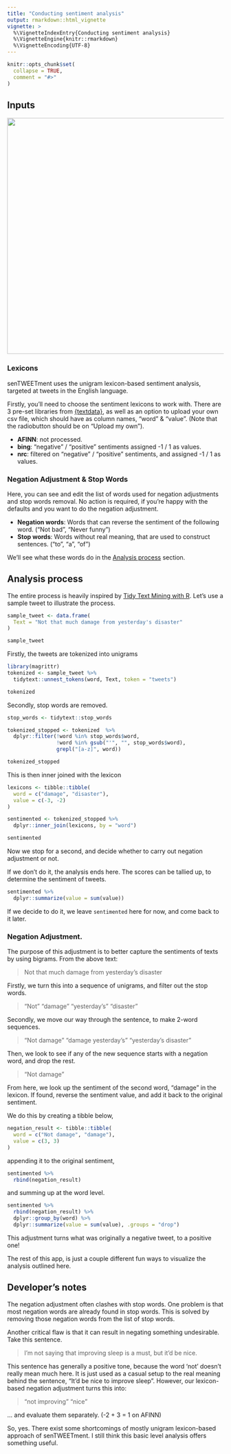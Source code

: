 ```yaml
---
title: "Conducting sentiment analysis"
output: rmarkdown::html_vignette
vignette: >
  %\VignetteIndexEntry{Conducting sentiment analysis}
  %\VignetteEngine{knitr::rmarkdown}
  %\VignetteEncoding{UTF-8}
---
```


```r
knitr::opts_chunk$set(
  collapse = TRUE,
  comment = "#>"
)
```

## Inputs

![](analysis-input.PNG){width="548"}

### Lexicons

senTWEETment uses the unigram lexicon-based sentiment analysis, targeted at tweets in the English language.

Firstly, you'll need to choose the sentiment lexicons to work with. There are 3 pre-set libraries from [{textdata}](https://github.com/EmilHvitfeldt/textdata), as well as an option to upload your own csv file, which should have as column names, "word" & "value". (Note that the radiobutton should be on "Upload my own").

- **AFINN**: not processed.
- **bing**: "negative" / "positive" sentiments assigned -1 / 1 as values.
- **nrc**: filtered on "negative" / "positive" sentiments, and assigned -1 / 1 as values.

### Negation Adjustment & Stop Words

Here, you can see and edit the list of words used for negation adjustments and stop words removal. No action is required, if you're happy with the defaults and you want to do the negation adjustment.

- **Negation words**: Words that can reverse the sentiment of the following word. ("Not bad", "Never funny")
- **Stop words**: Words without real meaning, that are used to construct sentences. ("to", "a", "of")

We'll see what these words do in the [Analysis process](#analysis-process) section.

## Analysis process

The entire process is heavily inspired by [Tidy Text Mining with R](https://www.tidytextmining.com/index.html).  Let's use a sample tweet to illustrate the process.

```r
sample_tweet <- data.frame(
  Text = "Not that much damage from yesterday's disaster"
)
```

```r
sample_tweet
```

Firstly, the tweets are tokenized into unigrams

```r
library(magrittr)
tokenized <- sample_tweet %>% 
  tidytext::unnest_tokens(word, Text, token = "tweets")
```

```r
tokenized
```

Secondly, stop words are removed.

```r
stop_words <- tidytext::stop_words

tokenized_stopped <- tokenized  %>%
  dplyr::filter(!word %in% stop_words$word,
                !word %in% gsub("'", "", stop_words$word),
                grepl("[a-z]", word))
```

```r
tokenized_stopped
```

This is then inner joined with the lexicon

```r
lexicons <- tibble::tibble(
  word = c("damage", "disaster"),
  value = c(-3, -2)
)

sentimented <- tokenized_stopped %>%
  dplyr::inner_join(lexicons, by = "word")
```

```r
sentimented
```

Now we stop for a second, and decide whether to carry out negation adjustment or not. 

If we don't do it, the analysis ends here. The scores can be tallied up, to determine the sentiment of tweets.

```r
sentimented %>% 
  dplyr::summarize(value = sum(value))
```

If we decide to do it, we leave `sentimented` here for now, and come back to it later.

### Negation Adjustment.

The purpose of this adjustment is to better capture the sentiments of texts by using bigrams. From the above text:

> Not that much damage from yesterday's disaster

Firstly, we turn this into a sequence of unigrams, and filter out the stop words.

> "Not" "damage" "yesterday's" "disaster"

Secondly, we move our way through the sentence, to make 2-word sequences.

> "Not damage" "damage yesterday's" "yesterday's disaster"

Then, we look to see if any of the new sequence starts with a negation word, and drop the rest.

> "Not damage"

From here, we look up the sentiment of the second word, "damage" in the lexicon. If found, reverse the sentiment value, and add it back to the original sentiment.

We do this by creating a tibble below,

```r
negation_result <- tibble::tibble(
  word = c("Not damage", "damage"),
  value = c(3, 3)
)
```

appending it to the original sentiment,

```r
sentimented %>% 
  rbind(negation_result)
```

and summing up at the word level.

```r
sentimented %>% 
  rbind(negation_result) %>% 
  dplyr::group_by(word) %>% 
  dplyr::summarize(value = sum(value), .groups = "drop")
```

This adjustment turns what was originally a negative tweet, to a positive one!

The rest of this app, is just a couple different fun ways to visualize the analysis outlined here.

## Developer's notes

The negation adjustment often clashes with stop words. One problem is that most negation words are already found in stop words. This is solved by removing those negation words from the list of stop words. 

Another critical flaw is that it can result in negating something undesirable. Take this sentence.

> I'm not saying that improving sleep is a must, but it'd be nice.

This sentence has generally a positive tone, because the word 'not' doesn't really mean much here. It is just used as a casual setup to the real meaning behind the sentence, "It'd be nice to improve sleep". However, our lexicon-based negation adjustment turns this into:

> "not improving" "nice"

... and evaluate them separately. (-2 + 3 = 1 on AFINN)

So, yes. There exist some shortcomings of mostly unigram lexicon-based approach of senTWEETment. I still think this basic level analysis offers something useful.
